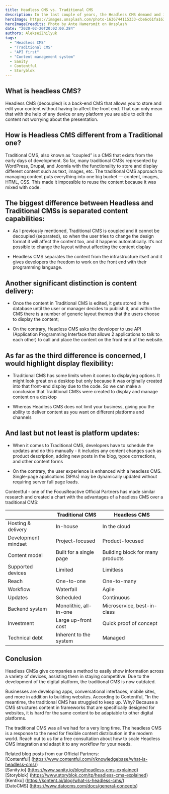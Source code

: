 ```yaml
---
title: Headless CMS vs. Traditional CMS
description: In the last couple of years, the Headless CMS demand and its popularity have been increasing due to the fact that developers want more freedom and rich front-end frameworks
heroImage: https://images.unsplash.com/photo-1636744115333-cbe6c61fa163?ixlib=rb-1.2.1&ixid=MnwxMjA3fDB8MHxwaG90by1wYWdlfHx8fGVufDB8fHx8&auto=format&fit=crop&w=1074&q=80
heroImageCreadits: Photo by Ante Hamersmit on Unsplash
date: "2020-02-20T20:02:00.284"
authors: AlekseiZhilyuk
tags:
  - "Headless CMS"
  - "Traditional CMS"
  - "API first"
  - "Content management system"
  - Sanity
  - Contentful
  - Storyblok
---
```


## What is headless CMS?

Headless CMS (decoupled) is a back-end CMS that allows you to store and edit your content without having to affect the front end. That can only mean that with the help of any device or any platform you are able to edit the content not worrying about the presentation.

## How is Headless CMS different from a Traditional one?

Traditional CMS, also known as “coupled” is a CMS that exists from the early days of development. So far, many traditional CMSs represented by WordPress, Drupal, and Joomla with the functionality to store and display different content such as text, images, etc.
The traditional CMS approach to managing content puts everything into one big bucket — content, images, HTML, CSS. This made it impossible to reuse the content because it was mixed with code.

## The biggest difference between Headless and Traditional CMSs is separated content capabilities:

- As I previously mentioned, Traditional CMS is coupled and it cannot be decoupled (separated), so when the user tries to change the design format it will affect the content too, and it happens automatically. It’s not possible to change the layout without affecting the content display

- Headless CMS separates the content from the infrastructure itself and it gives developers the freedom to work on the front end with their programming language.

## Another significant distinction is content delivery:

- Once the content in Traditional CMS is edited, it gets stored in the database until the user or manager decides to publish it, and within the CMS there is a number of generic layout themes that the users choose to display the content;

- On the contrary, Headless CMS asks the developer to use API (Application Programming Interface that allows 2 applications to talk to each other) to call and place the content on the front end of the website.

## As far as the third difference is concerned, I would highlight display flexibility:

- Traditional CMS has some limits when it comes to displaying options. It might look great on a desktop but only because it was originally created into that front-end display due to the code. So we can make a conclusion that Traditional CMSs were created to display and manage content on a desktop

- Whereas Headless CMS does not limit your business, giving you the ability to deliver content as you want on different platforms and channels

## And last but not least is platform updates:

- When it comes to Traditional CMS, developers have to schedule the updates and do this manually - it includes any content changes such as product description, adding new posts in the blog, typos corrections, and other content forms

- On the contrary, the user experience is enhanced with a headless CMS. Single-page applications (SPAs) may be dynamically updated without requiring server full page loads.

Contentful - one of the FocusReactive Official Partners has made similar research and created a chart with the advantages of a headless CMS over a traditional CMS:

|                     | **Traditional CMS**     | **Headless CMS**                 |
| ------------------- | ----------------------- | -------------------------------- |
| Hosting & delivery  | In-house                | In the cloud                     |
| Development mindset | Project-focused         | Product-focused                  |
| Content model       | Built for a single page | Building block for many products |
| Supported devices   | Limited                 | Limitless                        |
| Reach               | One-to-one              | One-to-many                      |
| Workflow            | Waterfall               | Agile                            |
| Updates             | Scheduled               | Continuous                       |
| Backend system      | Monolithic, all-in-one  | Microservice, best-in-class      |
| Investment          | Large up-front cost     | Quick proof of concept           |
| Technical debt      | Inherent to the system  | Managed                          |

## Conclusion

Headless CMSs give companies a method to easily show information across a variety of devices, assisting them in staying competitive. Due to the development of the digital platform, the traditional CMS is now outdated.

Businesses are developing apps, conversational interfaces, mobile sites, and more in addition to building websites. According to Contentful, "In the meantime, the traditional CMS has struggled to keep up. Why? Because a CMS structures content in frameworks that are specifically designed for websites, it is hard for the same content to be adaptable to other digital platforms.

The traditional CMS was all we had for a very long time. The headless CMS is a response to the need for flexible content distribution in the modern world.
Reach out to us for a free consultation about how to scale Headless CMS integration and adapt it to any workflow for your needs.

Related blog posts from our Official Partners: <br/>
[Contentful] (https://www.contentful.com/r/knowledgebase/what-is-headless-cms/) <br/>
[Sanity.io] (https://www.sanity.io/blog/headless-cms-explained) <br/>
[Storyblok] (https://www.storyblok.com/tp/headless-cms-explained) <br/>
[Kentiko] (https://kontent.ai/blog/what-is-headless-cms/) <br/>
[DatoCMS] (https://www.datocms.com/docs/general-concepts) <br/>
